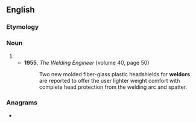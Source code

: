 ==English==

===Etymology===
{{suffix|en|weld|or}}

===Noun===
{{en-noun}}

# {{alt form|welder|lang=en}}
#* '''1955''', ''The Welding Engineer'' (volume 40, page 50)
#*: Two new molded fiber-glass plastic headshields for '''weldors''' are reported to offer the user lighter weight comfort with complete head protection from the welding arc and spatter.

===Anagrams===
* {{anagrams|en|Dowler|Lowder|Welrod|eWorld|lowder|wolder|wordle|worlde}}